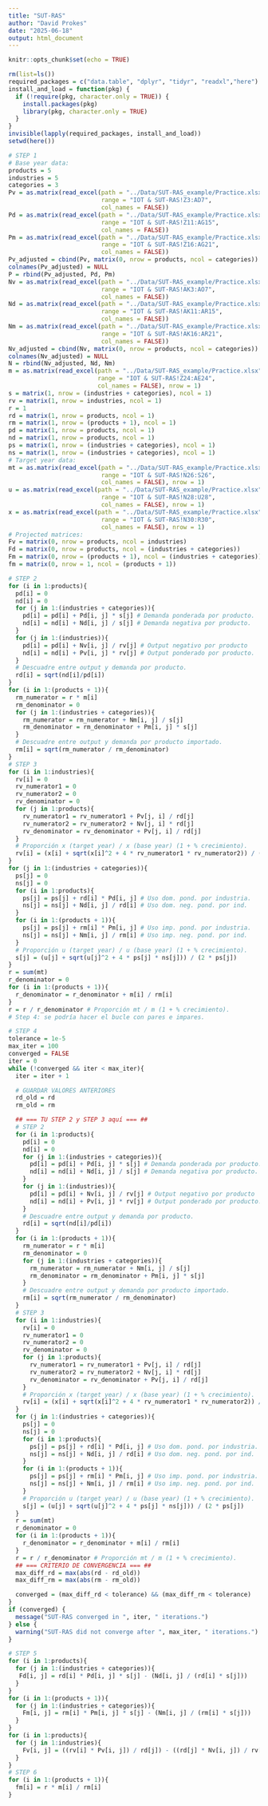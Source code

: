 ---
title: "SUT-RAS"
author: "David Prokes"
date: "2025-06-18"
output: html_document
---

```{r setup, include=FALSE}
knitr::opts_chunk$set(echo = TRUE)
```

```{r libraries}
rm(list=ls())
required_packages = c("data.table", "dplyr", "tidyr", "readxl","here")
install_and_load = function(pkg) {
  if (!require(pkg, character.only = TRUE)) {
    install.packages(pkg)
    library(pkg, character.only = TRUE)
  }
}
invisible(lapply(required_packages, install_and_load))
setwd(here())
```

```{r data}
# STEP 1
# Base year data:
products = 5
industries = 5
categories = 3
Pv = as.matrix(read_excel(path = "../Data/SUT-RAS_example/Practice.xlsx", 
                          range = "IOT & SUT-RAS!Z3:AD7",
                          col_names = FALSE))
Pd = as.matrix(read_excel(path = "../Data/SUT-RAS_example/Practice.xlsx", 
                          range = "IOT & SUT-RAS!Z11:AG15",
                          col_names = FALSE))
Pm = as.matrix(read_excel(path = "../Data/SUT-RAS_example/Practice.xlsx", 
                          range = "IOT & SUT-RAS!Z16:AG21",
                          col_names = FALSE))
Pv_adjusted = cbind(Pv, matrix(0, nrow = products, ncol = categories))
colnames(Pv_adjusted) = NULL
P = rbind(Pv_adjusted, Pd, Pm)
Nv = as.matrix(read_excel(path = "../Data/SUT-RAS_example/Practice.xlsx", 
                          range = "IOT & SUT-RAS!AK3:AO7",
                          col_names = FALSE))
Nd = as.matrix(read_excel(path = "../Data/SUT-RAS_example/Practice.xlsx", 
                          range = "IOT & SUT-RAS!AK11:AR15",
                          col_names = FALSE))
Nm = as.matrix(read_excel(path = "../Data/SUT-RAS_example/Practice.xlsx", 
                          range = "IOT & SUT-RAS!AK16:AR21",
                          col_names = FALSE))
Nv_adjusted = cbind(Nv, matrix(0, nrow = products, ncol = categories))
colnames(Nv_adjusted) = NULL
N = rbind(Nv_adjusted, Nd, Nm)
m = as.matrix(read_excel(path = "../Data/SUT-RAS_example/Practice.xlsx", # Total TLS último valor.
                         range = "IOT & SUT-RAS!Z24:AE24",
                         col_names = FALSE), nrow = 1)
s = matrix(1, nrow = (industries + categories), ncol = 1)
rv = matrix(1, nrow = industries, ncol = 1)
r = 1
rd = matrix(1, nrow = products, ncol = 1)
rm = matrix(1, nrow = (products + 1), ncol = 1)
pd = matrix(1, nrow = products, ncol = 1)
nd = matrix(1, nrow = products, ncol = 1)
ps = matrix(1, nrow = (industries + categories), ncol = 1)
ns = matrix(1, nrow = (industries + categories), ncol = 1)
# Target year data:
mt = as.matrix(read_excel(path = "../Data/SUT-RAS_example/Practice.xlsx",
                          range = "IOT & SUT-RAS!N26:S26",
                          col_names = FALSE), nrow = 1)
u = as.matrix(read_excel(path = "../Data/SUT-RAS_example/Practice.xlsx",
                          range = "IOT & SUT-RAS!N28:U28",
                          col_names = FALSE), nrow = 1)
x = as.matrix(read_excel(path = "../Data/SUT-RAS_example/Practice.xlsx",
                          range = "IOT & SUT-RAS!N30:R30",
                          col_names = FALSE), nrow = 1)
# Projected matrices:
Fv = matrix(0, nrow = products, ncol = industries)
Fd = matrix(0, nrow = products, ncol = (industries + categories))
Fm = matrix(0, nrow = (products + 1), ncol = (industries + categories))
fm = matrix(0, nrow = 1, ncol = (products + 1))
```

```{r SUT-RAS}
# STEP 2
for (i in 1:products){
  pd[i] = 0
  nd[i] = 0
  for (j in 1:(industries + categories)){
    pd[i] = pd[i] + Pd[i, j] * s[j] # Demanda ponderada por producto.
    nd[i] = nd[i] + Nd[i, j] / s[j] # Demanda negativa por producto.
  }
  for (j in 1:(industries)){
    pd[i] = pd[i] + Nv[i, j] / rv[j] # Output negativo por producto
    nd[i] = nd[i] + Pv[i, j] * rv[j] # Output ponderado por producto.
  }
  # Descuadre entre output y demanda por producto.
  rd[i] = sqrt(nd[i]/pd[i])
}
for (i in 1:(products + 1)){
  rm_numerator = r * m[i]
  rm_denominator = 0
  for (j in 1:(industries + categories)){
    rm_numerator = rm_numerator + Nm[i, j] / s[j]
    rm_denominator = rm_denominator + Pm[i, j] * s[j]
  }
  # Descuadre entre output y demanda por producto importado.
  rm[i] = sqrt(rm_numerator / rm_denominator)
}
# STEP 3
for (i in 1:industries){
  rv[i] = 0
  rv_numerator1 = 0
  rv_numerator2 = 0
  rv_denominator = 0
  for (j in 1:products){
    rv_numerator1 = rv_numerator1 + Pv[j, i] / rd[j]
    rv_numerator2 = rv_numerator2 + Nv[j, i] * rd[j]
    rv_denominator = rv_denominator + Pv[j, i] / rd[j]
  }
  # Proporción x (target year) / x (base year) (1 + % crecimiento).
  rv[i] = (x[i] + sqrt(x[i]^2 + 4 * rv_numerator1 * rv_numerator2)) / (2 * rv_denominator)
}
for (j in 1:(industries + categories)){
  ps[j] = 0
  ns[j] = 0
  for (i in 1:products){
    ps[j] = ps[j] + rd[i] * Pd[i, j] # Uso dom. pond. por industria.
    ns[j] = ns[j] + Nd[i, j] / rd[i] # Uso dom. neg. pond. por ind.
  }
  for (i in 1:(products + 1)){
    ps[j] = ps[j] + rm[i] * Pm[i, j] # Uso imp. pond. por industria.
    ns[j] = ns[j] + Nm[i, j] / rm[i] # Uso imp. neg. pond. por ind.
  }
  # Proporción u (target year) / u (base year) (1 + % crecimiento).
  s[j] = (u[j] + sqrt(u[j]^2 + 4 * ps[j] * ns[j])) / (2 * ps[j])
}
r = sum(mt)
r_denominator = 0
for (i in 1:(products + 1)){
  r_denominator = r_denominator + m[i] / rm[i]
}
r = r / r_denominator # Proporción mt / m (1 + % crecimiento).
# Step 4: se podría hacer el bucle con pares e impares.
```

```{r convergence}
# STEP 4
tolerance = 1e-5
max_iter = 100
converged = FALSE
iter = 0
while (!converged && iter < max_iter){
  iter = iter + 1

  # GUARDAR VALORES ANTERIORES
  rd_old = rd
  rm_old = rm

  ## === TU STEP 2 y STEP 3 aquí === ##
  # STEP 2
  for (i in 1:products){
    pd[i] = 0
    nd[i] = 0
    for (j in 1:(industries + categories)){
      pd[i] = pd[i] + Pd[i, j] * s[j] # Demanda ponderada por producto.
      nd[i] = nd[i] + Nd[i, j] / s[j] # Demanda negativa por producto.
    }
    for (j in 1:(industries)){
      pd[i] = pd[i] + Nv[i, j] / rv[j] # Output negativo por producto
      nd[i] = nd[i] + Pv[i, j] * rv[j] # Output ponderado por producto.
    }
    # Descuadre entre output y demanda por producto.
    rd[i] = sqrt(nd[i]/pd[i])
  }
  for (i in 1:(products + 1)){
    rm_numerator = r * m[i]
    rm_denominator = 0
    for (j in 1:(industries + categories)){
      rm_numerator = rm_numerator + Nm[i, j] / s[j]
      rm_denominator = rm_denominator + Pm[i, j] * s[j]
    }
    # Descuadre entre output y demanda por producto importado.
    rm[i] = sqrt(rm_numerator / rm_denominator)
  }
  # STEP 3
  for (i in 1:industries){
    rv[i] = 0
    rv_numerator1 = 0
    rv_numerator2 = 0
    rv_denominator = 0
    for (j in 1:products){
      rv_numerator1 = rv_numerator1 + Pv[j, i] / rd[j]
      rv_numerator2 = rv_numerator2 + Nv[j, i] * rd[j]
      rv_denominator = rv_denominator + Pv[j, i] / rd[j]
    }
    # Proporción x (target year) / x (base year) (1 + % crecimiento).
    rv[i] = (x[i] + sqrt(x[i]^2 + 4 * rv_numerator1 * rv_numerator2)) / (2 * rv_denominator)
  }
  for (j in 1:(industries + categories)){
    ps[j] = 0
    ns[j] = 0
    for (i in 1:products){
      ps[j] = ps[j] + rd[i] * Pd[i, j] # Uso dom. pond. por industria.
      ns[j] = ns[j] + Nd[i, j] / rd[i] # Uso dom. neg. pond. por ind.
    }
    for (i in 1:(products + 1)){
      ps[j] = ps[j] + rm[i] * Pm[i, j] # Uso imp. pond. por industria.
      ns[j] = ns[j] + Nm[i, j] / rm[i] # Uso imp. neg. pond. por ind.
    }
    # Proporción u (target year) / u (base year) (1 + % crecimiento).
    s[j] = (u[j] + sqrt(u[j]^2 + 4 * ps[j] * ns[j])) / (2 * ps[j])
  }
  r = sum(mt)
  r_denominator = 0
  for (i in 1:(products + 1)){
    r_denominator = r_denominator + m[i] / rm[i]
  }
  r = r / r_denominator # Proporción mt / m (1 + % crecimiento).
  ## === CRITERIO DE CONVERGENCIA === ##
  max_diff_rd = max(abs(rd - rd_old))
  max_diff_rm = max(abs(rm - rm_old))

  converged = (max_diff_rd < tolerance) && (max_diff_rm < tolerance)
}
if (converged) {
  message("SUT-RAS converged in ", iter, " iterations.")
} else {
  warning("SUT-RAS did not converge after ", max_iter, " iterations.")
}
```

```{r results}
# STEP 5
for (i in 1:products){
  for (j in 1:(industries + categories)){
   Fd[i, j] = rd[i] * Pd[i, j] * s[j] - (Nd[i, j] / (rd[i] * s[j]))
  }
}
for (i in 1:(products + 1)){
  for (j in 1:(industries + categories)){
    Fm[i, j] = rm[i] * Pm[i, j] * s[j] - (Nm[i, j] / (rm[i] * s[j]))
  }
}
for (i in 1:products){
  for (j in 1:industries){
    Fv[i, j] = ((rv[i] * Pv[i, j]) / rd[j]) - ((rd[j] * Nv[i, j]) / rv[i])
  }
}
# STEP 6
for (i in 1:(products + 1)){
  fm[i] = r * m[i] / rm[i]
}
```






















